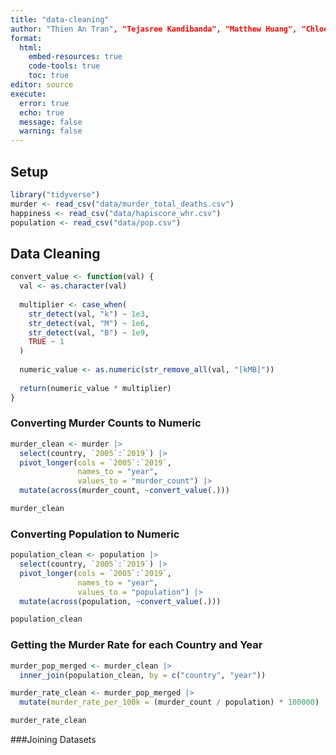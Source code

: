 ```yaml
---
title: "data-cleaning"
author: "Thien An Tran", "Tejasree Kandibanda", "Matthew Huang", "Chloe Anbarcioglu"
format: 
  html:
    embed-resources: true
    code-tools: true
    toc: true
editor: source
execute: 
  error: true
  echo: true
  message: false
  warning: false
---
```


## Setup

```r
library("tidyverse")
murder <- read_csv("data/murder_total_deaths.csv")
happiness <- read_csv("data/hapiscore_whr.csv")
population <- read_csv("data/pop.csv")
```

## Data Cleaning

```r
convert_value <- function(val) {
  val <- as.character(val)
  
  multiplier <- case_when(
    str_detect(val, "k") ~ 1e3,
    str_detect(val, "M") ~ 1e6,
    str_detect(val, "B") ~ 1e9,
    TRUE ~ 1
  )
  
  numeric_value <- as.numeric(str_remove_all(val, "[kMB]"))
  
  return(numeric_value * multiplier)
}
```

### Converting Murder Counts to Numeric

```r
murder_clean <- murder |>
  select(country, `2005`:`2019`) |> 
  pivot_longer(cols = `2005`:`2019`,
               names_to = "year",
               values_to = "murder_count") |> 
  mutate(across(murder_count, ~convert_value(.)))

murder_clean
```

### Converting Population to Numeric

```r
population_clean <- population |>
  select(country, `2005`:`2019`) |>
  pivot_longer(cols = `2005`:`2019`,
               names_to = "year",
               values_to = "population") |>
  mutate(across(population, ~convert_value(.)))

population_clean
```

### Getting the Murder Rate for each Country and Year

```r
murder_pop_merged <- murder_clean |>
  inner_join(population_clean, by = c("country", "year"))

murder_rate_clean <- murder_pop_merged |>
  mutate(murder_rate_per_100k = (murder_count / population) * 100000)

murder_rate_clean
```

###Joining Datasets
